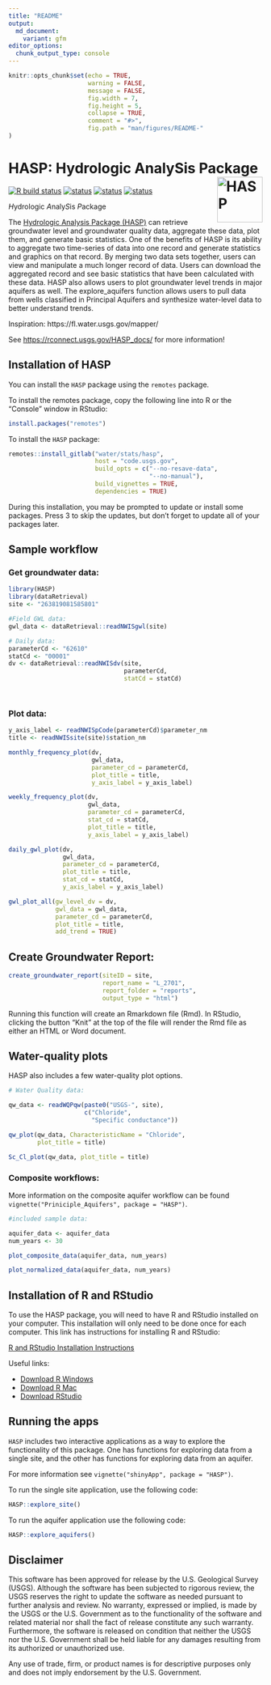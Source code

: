 ```yaml
---
title: "README"
output:
  md_document:
    variant: gfm
editor_options: 
  chunk_output_type: console
---
```


```r
knitr::opts_chunk$set(echo = TRUE,
                      warning = FALSE,
                      message = FALSE,
                      fig.width = 7,
                      fig.height = 5,
                      collapse = TRUE,
                      comment = "#>",
                      fig.path = "man/figures/README-"
)
```

# HASP: Hydrologic AnalySis Package <img src="man/figures/R_logo.png" alt="HASP" class="logo" style="width:90px;height:auto;" align="right" />

[![R build status](https://code.usgs.gov/water/stats/hasp/badges/master/pipeline.svg)](https://code.usgs.gov/water/stats/hasp/pipelines)
[![status](https://img.shields.io/badge/USGS-Research-blue.svg)](https://owi.usgs.gov/R/packages.html#research)
[![status](https://img.shields.io/badge/USGS-Documentation-blue.svg)](https://rconnect.usgs.gov/HASP_docs/)
[![status](https://img.shields.io/badge/USGS-Source-orange.svg)](https://code.usgs.gov/water/stats/hasp)

*H*ydrologic *A*naly*S*is *P*ackage

The [Hydrologic Analysis Package (HASP)](https://code.usgs.gov/water/stats/hasp) can retrieve groundwater level and groundwater quality data, aggregate these data, plot them, and generate basic statistics. One of the benefits of HASP is its ability to aggregate two time-series of data into one record and generate statistics and graphics on that record. By merging two data sets together, users can view and manipulate a much longer record of data. Users can download the aggregated record and see basic statistics that have been calculated with these data. HASP also allows users to plot groundwater level trends in major aquifers as well. The explore_aquifers function allows users to pull data from wells classified in Principal Aquifers and synthesize water-level data to better understand trends.

Inspiration:
https://fl.water.usgs.gov/mapper/

See [https://rconnect.usgs.gov/HASP_docs/](https://rconnect.usgs.gov/HASP_docs/) for more information! 

## Installation of HASP

You can install the `HASP` package using the `remotes` package.

To install the remotes package, copy the following line into R or the "Console" window in RStudio:

```r
install.packages("remotes")
```

To install the `HASP` package:

```r
remotes::install_gitlab("water/stats/hasp",
                        host = "code.usgs.gov",
                        build_opts = c("--no-resave-data",
                                       "--no-manual"),
                        build_vignettes = TRUE, 
                        dependencies = TRUE)
```

During this installation, you may be prompted to update or install some packages. Press 3 to skip the updates, but don't forget to update all of your packages later.

## Sample workflow

### Get groundwater data:
```r
library(HASP)
library(dataRetrieval)
site <- "263819081585801"

#Field GWL data:
gwl_data <- dataRetrieval::readNWISgwl(site)

# Daily data:
parameterCd <- "62610"
statCd <- "00001"
dv <- dataRetrieval::readNWISdv(site,
                                parameterCd,
                                statCd = statCd)




```

### Plot data:

```r

y_axis_label <- readNWISpCode(parameterCd)$parameter_nm
title <- readNWISsite(site)$station_nm

monthly_frequency_plot(dv,
                       gwl_data,
                       parameter_cd = parameterCd,
                       plot_title = title,
                       y_axis_label = y_axis_label)

weekly_frequency_plot(dv, 
                      gwl_data,
                      parameter_cd = parameterCd, 
                      stat_cd = statCd,
                      plot_title = title,
                      y_axis_label = y_axis_label)

daily_gwl_plot(dv, 
               gwl_data,
               parameter_cd = parameterCd,
               plot_title = title,
               stat_cd = statCd,
               y_axis_label = y_axis_label)

gwl_plot_all(gw_level_dv = dv, 
             gwl_data = gwl_data, 
             parameter_cd = parameterCd,
             plot_title = title, 
             add_trend = TRUE)


```

## Create Groundwater Report:

```r
create_groundwater_report(siteID = site,
                          report_name = "L_2701",
                          report_folder = "reports",
                          output_type = "html")
```

Running this function will create an Rmarkdown file (Rmd). In RStudio, clicking the button "Knit" at the top of the file will render the Rmd file as either an HTML or Word document.

## Water-quality plots

HASP also includes a few water-quality plot options.

```r
# Water Quality data:

qw_data <- readWQPqw(paste0("USGS-", site),
                     c("Chloride",
                       "Specific conductance"))

qw_plot(qw_data, CharacteristicName = "Chloride",
        plot_title = title)

Sc_Cl_plot(qw_data, plot_title = title)


```


### Composite workflows:

More information on the composite aquifer workflow can be found `vignette("Priniciple_Aquifers", package = "HASP")`.

```r

#included sample data:

aquifer_data <- aquifer_data
num_years <- 30

plot_composite_data(aquifer_data, num_years)

plot_normalized_data(aquifer_data, num_years)
```


## Installation of R and RStudio

To use the HASP package, you will need to have R and RStudio installed on your computer. This installation will only need to be done once for each computer. This link has instructions for installing R and RStudio:  
  
[R and RStudio Installation Instructions](https://owi.usgs.gov/R/training-curriculum/installr/)  

Useful links:

* [Download R Windows](https://cran.r-project.org/bin/windows/base/)
* [Download R Mac](https://cran.r-project.org/bin/macosx/)
* [Download RStudio](https://www.rstudio.com/products/rstudio/download/)



## Running the apps

`HASP` includes two interactive applications as a way to explore the functionality of this package. One has functions for exploring data from a single site, and the other has functions for exploring data from an aquifer. 

For more information see `vignette("shinyApp", package = "HASP")`.
  
To run the single site application, use the following code:  

```r
HASP::explore_site()
```

To run the aquifer application use the following code:

```r
HASP::explore_aquifers()
```

## Disclaimer

This software has been approved for release by the U.S. Geological Survey (USGS). Although the software has been subjected to rigorous review, the USGS reserves the right to update the software as needed pursuant to further analysis and review. No warranty, expressed or implied, is made by the USGS or the U.S. Government as to the functionality of the software and related material nor shall the fact of release constitute any such warranty. Furthermore, the software is released on condition that neither the USGS nor the U.S. Government shall be held liable for any damages resulting from its authorized or unauthorized use.

Any use of trade, firm, or product names is for descriptive purposes only and does not imply endorsement by the U.S. Government.

